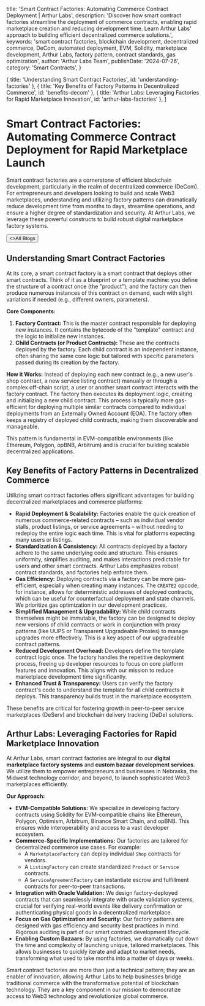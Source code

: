 
  title: 'Smart Contract Factories: Automating Commerce Contract Deployment | Arthur Labs',
  description: 'Discover how smart contract factories streamline the deployment of commerce contracts, enabling rapid marketplace creation and reducing development time. Learn Arthur Labs\' approach to building efficient decentralized commerce solutions.',
  keywords: 'smart contract factories, blockchain development, decentralized commerce, DeCom, automated deployment, EVM, Solidity, marketplace development, Arthur Labs, factory pattern, contract standards, gas optimization',
  author: 'Arthur Labs Team',
  publishDate: '2024-07-26',
  category: 'Smart Contracts',
}

  { title: 'Understanding Smart Contract Factories', id: 'understanding-factories' },
  { title: 'Key Benefits of Factory Patterns in Decentralized Commerce', id: 'benefits-decom' },
  { title: 'Arthur Labs: Leveraging Factories for Rapid Marketplace Innovation', id: 'arthur-labs-factories' },
]

<HeroPattern />

# Smart Contract Factories: Automating Commerce Contract Deployment for Rapid Marketplace Launch

Smart contract factories are a cornerstone of efficient blockchain development, particularly in the realm of decentralized commerce (DeCom). For entrepreneurs and developers looking to build and scale Web3 marketplaces, understanding and utilizing factory patterns can dramatically reduce development time from months to days, streamline operations, and ensure a higher degree of standardization and security. At Arthur Labs, we leverage these powerful constructs to build robust digital marketplace factory systems.

<div className="not-prose mt-6 mb-16 flex gap-3">
  <Button href="/blogs" arrow="left">
    <>All Blogs</>
  </Button>
</div>

<h2 id="understanding-factories">Understanding Smart Contract Factories</h2>

At its core, a smart contract factory is a smart contract that deploys other smart contracts. Think of it as a blueprint or a template machine: you define the structure of a contract once (the "product"), and the factory can then produce numerous instances of this contract on demand, each with slight variations if needed (e.g., different owners, parameters).

**Core Components:**
1.  **Factory Contract:** This is the master contract responsible for deploying new instances. It contains the bytecode of the "template" contract and the logic to initialize new instances.
2.  **Child Contracts (or Product Contracts):** These are the contracts deployed by the factory. Each child contract is an independent instance, often sharing the same core logic but tailored with specific parameters passed during its creation by the factory.

**How it Works:**
Instead of deploying each new contract (e.g., a new user's shop contract, a new service listing contract) manually or through a complex off-chain script, a user or another smart contract interacts with the factory contract. The factory then executes its deployment logic, creating and initializing a new child contract. This process is typically more gas-efficient for deploying multiple similar contracts compared to individual deployments from an Externally Owned Account (EOA). The factory often keeps a registry of deployed child contracts, making them discoverable and manageable.

This pattern is fundamental in EVM-compatible environments (like Ethereum, Polygon, opBNB, Arbitrum) and is crucial for building scalable decentralized applications.

<h2 id="benefits-decom">Key Benefits of Factory Patterns in Decentralized Commerce</h2>

Utilizing smart contract factories offers significant advantages for building decentralized marketplaces and commerce platforms:

*   **Rapid Deployment & Scalability:** Factories enable the quick creation of numerous commerce-related contracts – such as individual vendor stalls, product listings, or service agreements – without needing to redeploy the entire logic each time. This is vital for platforms expecting many users or listings.
*   **Standardization & Consistency:** All contracts deployed by a factory adhere to the same underlying code and structure. This ensures uniformity, simplifies auditing, and makes interactions predictable for users and other smart contracts. Arthur Labs emphasizes robust contract standards, and factories help enforce them.
*   **Gas Efficiency:** Deploying contracts via a factory can be more gas-efficient, especially when creating many instances. The `CREATE2` opcode, for instance, allows for deterministic addresses of deployed contracts, which can be useful for counterfactual deployment and state channels. We prioritize gas optimization in our development practices.
*   **Simplified Management & Upgradability:** While child contracts themselves might be immutable, the factory can be designed to deploy new versions of child contracts or work in conjunction with proxy patterns (like UUPS or Transparent Upgradeable Proxies) to manage upgrades more effectively. This is a key aspect of our upgradeable contract patterns.
*   **Reduced Development Overhead:** Developers define the template contract logic once. The factory handles the repetitive deployment process, freeing up developer resources to focus on core platform features and innovation. This aligns with our mission to reduce marketplace development time significantly.
*   **Enhanced Trust & Transparency:** Users can verify the factory contract's code to understand the template for all child contracts it deploys. This transparency builds trust in the marketplace ecosystem.

These benefits are critical for fostering growth in peer-to-peer service marketplaces (DeServ) and blockchain delivery tracking (DeDe) solutions.

<h2 id="arthur-labs-factories">Arthur Labs: Leveraging Factories for Rapid Marketplace Innovation</h2>

At Arthur Labs, smart contract factories are integral to our **digital marketplace factory systems** and **custom bazaar development services**. We utilize them to empower entrepreneurs and businesses in Nebraska, the Midwest technology corridor, and beyond, to launch sophisticated Web3 marketplaces efficiently.

**Our Approach:**
*   **EVM-Compatible Solutions:** We specialize in developing factory contracts using Solidity for EVM-compatible chains like Ethereum, Polygon, Optimism, Arbitrum, Binance Smart Chain, and opBNB. This ensures wide interoperability and access to a vast developer ecosystem.
*   **Commerce-Specific Implementations:** Our factories are tailored for decentralized commerce use cases. For example:
    *   A `MarketplaceFactory` can deploy individual `Shop` contracts for vendors.
    *   A `ListingFactory` can create standardized `Product` or `Service` contracts.
    *   A `ServiceAgreementFactory` can instantiate escrow and fulfillment contracts for peer-to-peer transactions.
*   **Integration with Oracle Validation:** We design factory-deployed contracts that can seamlessly integrate with oracle validation systems, crucial for verifying real-world events like delivery confirmation or authenticating physical goods in a decentralized marketplace.
*   **Focus on Gas Optimization and Security:** Our factory patterns are designed with gas efficiency and security best practices in mind. Rigorous auditing is part of our smart contract development lifecycle.
*   **Enabling Custom Bazaars:** By using factories, we dramatically cut down the time and complexity of launching unique, tailored marketplaces. This allows businesses to quickly iterate and adapt to market needs, transforming what used to take months into a matter of days or weeks.

Smart contract factories are more than just a technical pattern; they are an enabler of innovation, allowing Arthur Labs to help businesses bridge traditional commerce with the transformative potential of blockchain technology. They are a key component in our mission to democratize access to Web3 technology and revolutionize global commerce.

<div className="mt-16">
  <Socials />
</div>